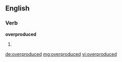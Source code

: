 ==English==

===Verb===
'''overproduced'''

# {{past of|overproduce}}

[[de:overproduced]]
[[mg:overproduced]]
[[vi:overproduced]]